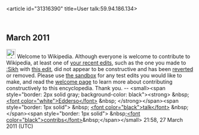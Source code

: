 <article id="31316390" title=User talk:59.94.186.134>
	<talkpage id="31316390" title="User talk:59.94.186.134">

== March 2011 ==

[[File:Information.svg|25px|alt=|link=]] Welcome to Wikipedia. Although everyone is welcome to contribute to Wikipedia, at least one of [[Special:Contributions/59.94.186.134|your recent edits]], such as the one you made to [[:Sikh]] with [http://en.wikipedia.org/wiki/Sikh?diff=421047408 this edit], did not appear to be constructive and has been [[Help:Reverting|reverted]] or removed. Please use [[Wikipedia:Sandbox|the sandbox]] for any test edits you would like to make, and read the [[Wikipedia:Welcoming committee/Welcome to Wikipedia|welcome page]] to learn more about contributing constructively to this encyclopedia. Thank you. -- &lt;small&gt;&lt;span style=&quot;border: 2px solid gray; background-color: black&quot;&gt;&lt;strong&gt; &amp;nbsp; [[User:Edderso|&lt;font color=&quot;white&quot;&gt;Edderso&lt;/font&gt;]] &amp;nbsp; &lt;/strong&gt;&lt;/span&gt;&lt;span style=&quot;border: 1px solid&quot;&gt; &amp;nbsp; [[User_Talk:Edderso|&lt;font color=&quot;black&quot;&gt;talk&lt;/font&gt;]] &amp;nbsp; &lt;/span&gt;&lt;span style=&quot;border: 1px solid&quot;&gt;     &amp;nbsp;[[Special:Contributions/Edderso|&lt;font color=&quot;black&quot;&gt;contribs&lt;/font&gt;]]&amp;nbsp;&lt;/span&gt;&lt;/small&gt; 21:58, 27 March 2011 (UTC)
	</talkpage>
</article>